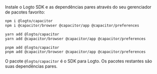 
Instale o Logto SDK e as dependências pares através do seu gerenciador de pacotes favorito:

<Tabs>

  <TabItem value="npm" label="npm">

```bash
npm i @logto/capacitor
npm i @capacitor/browser @capacitor/app @capacitor/preferences
```

  </TabItem>
  <TabItem value="yarn" label="Yarn">

```bash
yarn add @logto/capacitor
yarn add @capacitor/browser @capacitor/app @capacitor/preferences
```

  </TabItem>
  <TabItem value="pnpm" label="pnpm">

```bash
pnpm add @logto/capacitor
pnpm add @capacitor/browser @capacitor/app @capacitor/preferences
```

  </TabItem>

</Tabs>

O pacote `@logto/capacitor` é o SDK para Logto. Os pacotes restantes são suas dependências pares.
